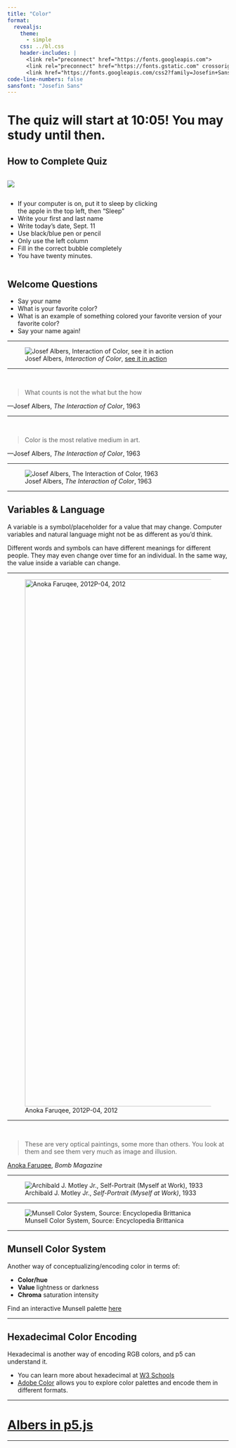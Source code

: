 ```yaml
---
title: "Color"
format:
  revealjs:
    theme: 
      - simple
    css: ../bl.css
    header-includes: |
      <link rel="preconnect" href="https://fonts.googleapis.com">
      <link rel="preconnect" href="https://fonts.gstatic.com" crossorigin>
      <link href="https://fonts.googleapis.com/css2?family=Josefin+Sans:ital,wght@0,100..700;1,100..700&display=swap" rel="stylesheet">
code-line-numbers: false
sansfont: "Josefin Sans"
---
```


# The quiz will start at 10:05! You may study until then. 


## How to Complete Quiz {.smaller}

::: {.column width="30%"}

![](https://brownbagteacher.com/wp-content/uploads/2020/02/BubbledScantron-1024x770.png)

:::

::: {.column width="70%"}

* If your computer is on, put it to sleep by clicking the apple in the top left, then "Sleep"
* Write your first and last name
* Write today's date, Sept. 11
* Use black/blue pen or pencil
* Only use the left column
* Fill in the correct bubble completely
* You have twenty minutes.

:::

## Welcome Questions

* Say your name
* What is your favorite color?
* What is an example of something colored your favorite version of your favorite color?
* Say your name again!

---

![Josef Albers, *Interaction of Color*, [see it in action](https://vimeo.com/420347790)](albers.jpg)

---

<br>

> What counts is not the what but the how

—Josef Albers, *The Interaction of Color*, 1963

---


<br>

> Color is the most relative medium in art. 

—Josef Albers, *The Interaction of Color*, 1963

---

![Josef Albers, *The Interaction of Color*, 1963](https://art287.rarelyasked.com/wp-content/uploads/2022/02/coke.png)


---

## Variables & Language 

A variable is a symbol/placeholder for a value that may change.
Computer variables and natural language might not be as different as you’d think.

Different words and symbols can have different meanings for different people. They may even change over time for an individual. In the same way, the value inside a variable can change.

---

![Anoka Faruqee, 2012P-04, 2012](https://d2mdqraew06hxz.cloudfront.net/_eightHundred/b2012p-04_body.jpg){width="1200"}

---

<br>

>These are very optical paintings, some more than others. You look at them and see them very much as image and illusion.

[Anoka Faruqee](https://faruqeedriscollstudio.com/), *Bomb Magazine*

---

![Archibald J. Motley Jr., *Self-Portrait (Myself at Work)*, 1933](https://archives.nasher.duke.edu/motley/wp-content/uploads/sites/4/2007/10/newtifoifartist.jpg)

---

![Munsell Color System, Source: Encyclopedia Brittanica](https://cdn.britannica.com/34/2834-050-8758A9D8/tree-Munsell-system-colours-representation-scales-chroma.jpg)

---

## Munsell Color System

Another way of conceptualizing/encoding color in terms of:

* **Color/hue**
* **Value** lightness or darkness
* **Chroma** saturation intensity

Find an interactive Munsell palette [here](https://pteromys.melonisland.net/munsell/)

---

## Hexadecimal Color Encoding

Hexadecimal is another way of encoding RGB colors, and p5 can understand it.

* You can learn more about hexadecimal at [W3 Schools](https://www.w3schools.com/html/html_colors_hex.asp)
* [Adobe Color](https://color.adobe.com/create/color-wheel) allows you to explore color palettes and encode them in different formats. 

---


# [Albers in p5.js](https://editor.p5js.org/howshekilledit/sketches/nBh-X9o_4)

---





